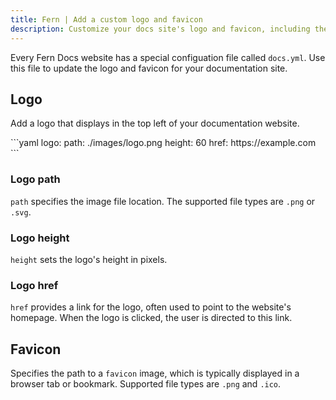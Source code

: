 ---
title: Fern | Add a custom logo and favicon
description: Customize your docs site's logo and favicon, including the logo height and its link target.
---

Every Fern Docs website has a special configuation file called `docs.yml`. Use this file to update the logo and favicon for your documentation site.

## Logo

Add a logo that displays in the top left of your documentation website.

<CodeBlock title="docs.yml">
```yaml
logo:
  path: ./images/logo.png
  height: 60
  href: https://example.com
```
</CodeBlock>

### Logo path

`path` specifies the image file location. The supported file types are `.png` or `.svg`.

### Logo height

`height` sets the logo's height in pixels.

### Logo href

`href` provides a link for the logo, often used 
to point to the website's homepage. When the logo is clicked, the user is directed to this link.

## Favicon

Specifies the path to a `favicon` image, which is typically displayed in a 
browser tab or bookmark. Supported file types are `.png` and `.ico`.